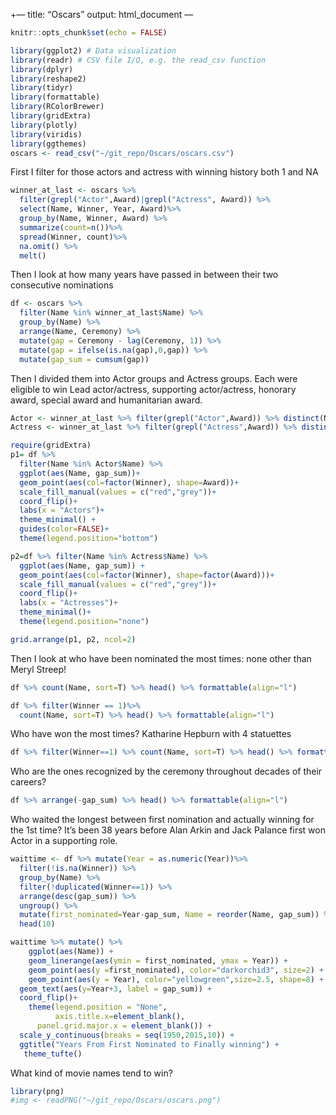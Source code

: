 +---
title: "Oscars"
output: html_document
---

```r
knitr::opts_chunk$set(echo = FALSE)
```

```r
library(ggplot2) # Data visualization
library(readr) # CSV file I/O, e.g. the read_csv function
library(dplyr)
library(reshape2)
library(tidyr)
library(formattable)
library(RColorBrewer)
library(gridExtra)
library(plotly)
library(viridis)
library(ggthemes)
oscars <- read_csv("~/git_repo/Oscars/oscars.csv")
```

First I filter for those actors and actress with winning history both 1 and NA


```r
winner_at_last <- oscars %>% 
  filter(grepl("Actor",Award)|grepl("Actress", Award)) %>% 
  select(Name, Winner, Year, Award)%>%
  group_by(Name, Winner, Award) %>%
  summarize(count=n())%>%
  spread(Winner, count)%>%
  na.omit() %>%
  melt()

```

Then I look at how many years have passed in between their two consecutive nominations


```r
df <- oscars %>%
  filter(Name %in% winner_at_last$Name) %>% 
  group_by(Name) %>%
  arrange(Name, Ceremony) %>%
  mutate(gap = Ceremony - lag(Ceremony, 1)) %>%
  mutate(gap = ifelse(is.na(gap),0,gap)) %>%
  mutate(gap_sum = cumsum(gap))
```

Then I divided them into Actor groups and Actress groups. Each were eligible to win Lead actor/actress, supporting actor/actress, honorary award, special award and humanitarian award.

```r
Actor <- winner_at_last %>% filter(grepl("Actor",Award)) %>% distinct(Name)
Actress <- winner_at_last %>% filter(grepl("Actress",Award)) %>% distinct(Name)
```

```r
require(gridExtra)
p1= df %>% 
  filter(Name %in% Actor$Name) %>%
  ggplot(aes(Name, gap_sum))+
  geom_point(aes(col=factor(Winner), shape=Award))+
  scale_fill_manual(values = c("red","grey"))+
  coord_flip()+
  labs(x = "Actors")+
  theme_minimal() +
  guides(color=FALSE)+
  theme(legend.position="bottom")

p2=df %>% filter(Name %in% Actress$Name) %>%
  ggplot(aes(Name, gap_sum)) +
  geom_point(aes(col=factor(Winner), shape=factor(Award)))+
  scale_fill_manual(values = c("red","grey"))+
  coord_flip()+
  labs(x = "Actresses")+
  theme_minimal()+
  theme(legend.position="none") 

grid.arrange(p1, p2, ncol=2)
```


Then I look at who have been nominated the most times: none other than Meryl Streep!

```r
df %>% count(Name, sort=T) %>% head() %>% formattable(align="l")
```


```r
df %>% filter(Winner == 1)%>%
  count(Name, sort=T) %>% head() %>% formattable(align="l")
```


Who have won the most times? Katharine Hepburn with 4 statuettes

```r
df %>% filter(Winner==1) %>% count(Name, sort=T) %>% head() %>% formattable(align="l")
```

Who are the ones recognized by the ceremony throughout decades of their careers?

```r
df %>% arrange(-gap_sum) %>% head() %>% formattable(align="l")
```

Who waited the longest between first nomination and actually winning for the 1st time?
It's been 38 years before Alan Arkin and Jack Palance first won Actor in a supporting role.

```r
waittime <- df %>% mutate(Year = as.numeric(Year))%>%
  filter(!is.na(Winner)) %>%
  group_by(Name) %>%
  filter(!duplicated(Winner==1)) %>% 
  arrange(desc(gap_sum)) %>%
  ungroup() %>%
  mutate(first_nominated=Year-gap_sum, Name = reorder(Name, gap_sum)) %>%
  head(10) 
```

```r
waittime %>% mutate() %>% 
    ggplot(aes(Name)) +
    geom_linerange(aes(ymin = first_nominated, ymax = Year)) + 
    geom_point(aes(y =first_nominated), color="darkorchid3", size=2) +
    geom_point(aes(y = Year), color="yellowgreen",size=2.5, shape=8) + 
  geom_text(aes(y=Year+3, label = gap_sum)) +
  coord_flip()+
    theme(legend.position = "None",
          axis.title.x=element_blank(),
      panel.grid.major.x = element_blank()) +
  scale_y_continuous(breaks = seq(1950,2015,10)) +
  ggtitle("Years From First Nominated to Finally winning") +
   theme_tufte()
```


What kind of movie names tend to win?
```r
library(png)
#img <- readPNG("~/git_repo/Oscars/oscars.png")
```
